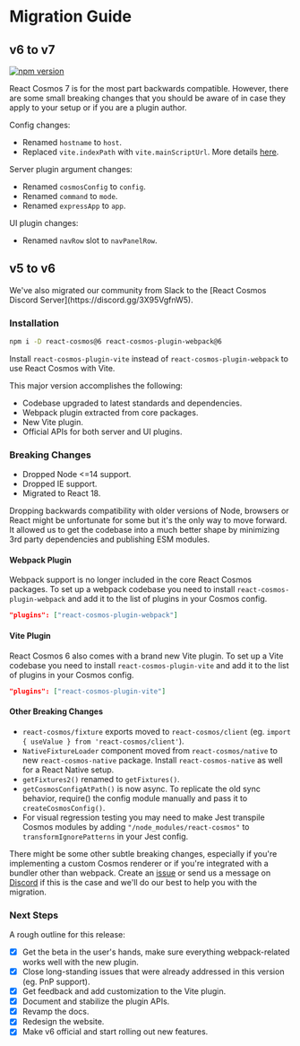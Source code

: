 
# Migration Guide

## v6 to v7

[![npm version](https://img.shields.io/npm/v/react-cosmos.svg?style=flat)](https://www.npmjs.com/package/react-cosmos)

React Cosmos 7 is for the most part backwards compatible. However, there are some small breaking changes that you should be aware of in case they apply to your setup or if you are a plugin author.

Config changes:

- Renamed `hostname` to `host`.
- Replaced `vite.indexPath` with `vite.mainScriptUrl`. More details [here](https://github.com/react-cosmos/react-cosmos/pull/1704#issuecomment-2815511517).

Server plugin argument changes:

- Renamed `cosmosConfig` to `config`.
- Renamed `command` to `mode`.
- Renamed `expressApp` to `app`.

UI plugin changes:

- Renamed `navRow` slot to `navPanelRow`.

## v5 to v6

<Callout>
  We've also migrated our community from Slack to the [React Cosmos Discord
  Server](https://discord.gg/3X95VgfnW5).
</Callout>

### Installation

```bash npm2yarn
npm i -D react-cosmos@6 react-cosmos-plugin-webpack@6
```

Install `react-cosmos-plugin-vite` instead of `react-cosmos-plugin-webpack` to use React Cosmos with Vite.

This major version accomplishes the following:

- Codebase upgraded to latest standards and dependencies.
- Webpack plugin extracted from core packages.
- New Vite plugin.
- Official APIs for both server and UI plugins.

### Breaking Changes

- Dropped Node \<=14 support.
- Dropped IE support.
- Migrated to React 18.

Dropping backwards compatibility with older versions of Node, browsers or React might be unfortunate for some but it's the only way to move forward. It allowed us to get the codebase into a much better shape by minimizing 3rd party dependencies and publishing ESM modules.

#### Webpack Plugin

Webpack support is no longer included in the core React Cosmos packages. To set up a webpack codebase you need to install `react-cosmos-plugin-webpack` and add it to the list of plugins in your Cosmos config.

```json
"plugins": ["react-cosmos-plugin-webpack"]
```

#### Vite Plugin

React Cosmos 6 also comes with a brand new Vite plugin. To set up a Vite codebase you need to install `react-cosmos-plugin-vite` and add it to the list of plugins in your Cosmos config.

```json
"plugins": ["react-cosmos-plugin-vite"]
```

#### Other Breaking Changes

- `react-cosmos/fixture` exports moved to `react-cosmos/client` (eg. `import { useValue } from 'react-cosmos/client'`).
- `NativeFixtureLoader` component moved from `react-cosmos/native` to new `react-cosmos-native` package. Install `react-cosmos-native` as well for a React Native setup.
- `getFixtures2()` renamed to `getFixtures()`.
- `getCosmosConfigAtPath()` is now async. To replicate the old sync behavior, require() the config module manually and pass it to `createCosmosConfig()`.
- For visual regression testing you may need to make Jest transpile Cosmos modules by adding `"/node_modules/react-cosmos"` to `transformIgnorePatterns` in your Jest config.

There might be some other subtle breaking changes, especially if you're implementing a custom Cosmos renderer or if you're integrated with a bundler other than webpack. Create an [issue](https://github.com/react-cosmos/react-cosmos/issues) or send us a message on [Discord](https://discord.gg/3X95VgfnW5) if this is the case and we'll do our best to help you with the migration.

### Next Steps

A rough outline for this release:

- [x] Get the beta in the user's hands, make sure everything webpack-related works well with the new plugin.
- [x] Close long-standing issues that were already addressed in this version (eg. PnP support).
- [x] Get feedback and add customization to the Vite plugin.
- [x] Document and stabilize the plugin APIs.
- [x] Revamp the docs.
- [x] Redesign the website.
- [x] Make v6 official and start rolling out new features.
